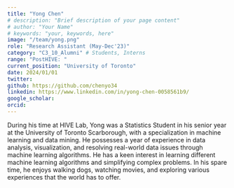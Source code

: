 ```yaml
---
title: "Yong Chen"
# description: "Brief description of your page content"
# author: "Your Name"
# keywords: "your, keywords, here"
image: "/team/yong.png"
role: "Research Assistant (May-Dec'23)"
category: "C3_10_Alumni" # Students, Interns
range: "PostHIVE: "
current_position: "University of Toronto"
date: 2024/01/01
twitter:
github: https://github.com/chenyo34
linkedin: https://www.linkedin.com/in/yong-chen-0058561b9/
google_scholar: 
orcid:
---
```


During his time at HIVE Lab, Yong was a Statistics Student in his senior year at the University of Toronto Scarborough, with a specialization in machine learning and data mining. He possesses a year of experience in data analysis, visualization, and resolving real-world data issues through machine learning algorithms. He has a keen interest in learning different machine learning algorithms and simplifying complex problems. In his spare time, he enjoys walking dogs, watching movies, and exploring various experiences that the world has to offer.

